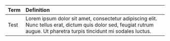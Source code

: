 | Term | Definition                                                                                                                                                              |
| :--- | :---------------------------------------------------------------------------------------------------------------------------------------------------------------------- |
| Test | Lorem ipsum dolor sit amet, consectetur adipiscing elit. Nunc tellus erat, dictum quis dolor sed, feugiat rutrum augue. Ut pharetra turpis tincidunt mi sodales luctus. |
